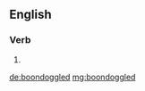 ==English==

===Verb===
{{head|en|verb form}}

# {{en-past of|boondoggle}}

[[de:boondoggled]]
[[mg:boondoggled]]